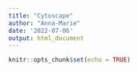 ```yaml
---
title: "Cytoscape"
author: "Anna-Marie"
date: '2022-07-06'
output: html_document
---
```


```r
knitr::opts_chunk$set(echo = TRUE)
```

```r

```
